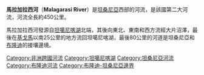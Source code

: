 '''馬拉加拉西河'''（'''Malagarasi River'''）是[[坦桑尼亞|坦桑尼亞]]西部的河流，是該國第二大河流，河流全長約450公里。

馬拉加拉西河發源自[[坦噶尼喀湖|坦噶尼喀湖]]北端，其後向東北、東南和西方流經大片沼澤，最後在[[基戈馬|基戈馬]]以南25公里的地方流回坦噶尼喀湖，最後80公里的河道是坦桑尼亞和[[布隆迪|布隆迪]]的接壤邊境。

{{coord|5|12|S|29|47|E|display=title|region:TZ_type:river_source:GNS-enwiki}}
{{Africa-geo-stub}}
{{Rivers of Tanzania}}
{{DEFAULTSORT:Malagarasi}}
[[Category:非洲跨國河流|Category:非洲跨國河流]]
[[Category:坦噶尼喀湖|Category:坦噶尼喀湖]]
[[Category:坦桑尼亞河流|Category:坦桑尼亞河流]]
[[Category:布隆迪河流|Category:布隆迪河流]]
[[Category:布隆迪-坦桑尼亞邊界|Category:布隆迪-坦桑尼亞邊界]]